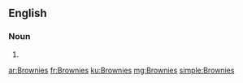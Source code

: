 ==English==

===Noun===
{{head|en}}

# {{plural of|Brownie}}

[[ar:Brownies]]
[[fr:Brownies]]
[[ku:Brownies]]
[[mg:Brownies]]
[[simple:Brownies]]